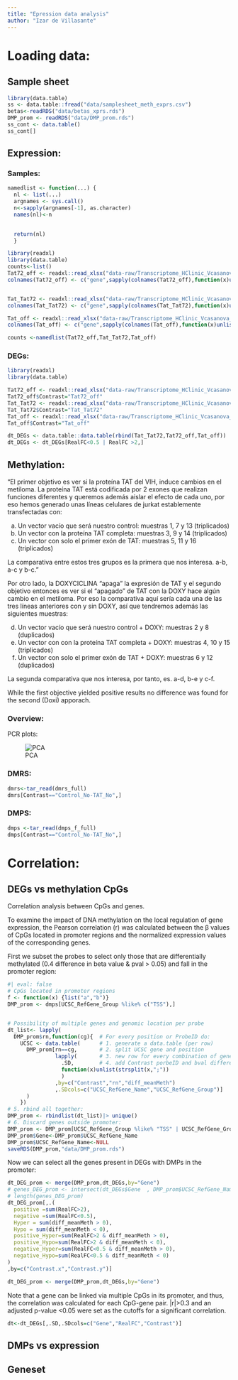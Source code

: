 ```yaml
---
title: "Epression data analysis"
author: "Izar de Villasante"
---
```


# Loading data:

## Sample sheet

```r
library(data.table)
ss <- data.table::fread("data/samplesheet_meth_exprs.csv")
betas<-readRDS("data/betas_xprs.rds")
DMP_prom <- readRDS("data/DMP_prom.rds")
ss_cont <- data.table()
ss_cont[]
```

## Expression:

### Samples:

```r
namedlist <- function(...) {
  nl <- list(...)
  argnames <- sys.call()
  n<-sapply(argnames[-1], as.character)
  names(nl)<-n

  
  return(nl)
  }

library(readxl)
library(data.table)
counts<-list()
Tat72_off <- readxl::read_xlsx("data-raw/Transcriptome_HClinic_Vcasanova_20042023/Tat72VSTetOFF.xlsx", sheet = 1)
colnames(Tat72_off) <- c("gene",sapply(colnames(Tat72_off),function(x)unlist(strsplit(x,"\\."))[7])[-1])


Tat_Tat72 <- readxl::read_xlsx("data-raw/Transcriptome_HClinic_Vcasanova_20042023/TatVSTat72.xlsx", sheet = 1)
colnames(Tat_Tat72) <- c("gene",sapply(colnames(Tat_Tat72),function(x)unlist(strsplit(x,"\\."))[7])[-1])

Tat_off <- readxl::read_xlsx("data-raw/Transcriptome_HClinic_Vcasanova_20042023/TatVSTetOFF.xlsx", sheet = 1)
colnames(Tat_off) <- c("gene",sapply(colnames(Tat_off),function(x)unlist(strsplit(basename(x),"\\."))[1])[-1])

counts <-namedlist(Tat72_off,Tat_Tat72,Tat_off)

```

### DEGs:

```r
library(readxl)
library(data.table)

Tat72_off <- readxl::read_xlsx("data-raw/Transcriptome_HClinic_Vcasanova_20042023/Tat72VSTetOFF.xlsx", sheet = 2)
Tat72_off$Contrast="Tat72_off"
Tat_Tat72 <- readxl::read_xlsx("data-raw/Transcriptome_HClinic_Vcasanova_20042023/TatVSTat72.xlsx", sheet = 2)
Tat_Tat72$Contrast="Tat_Tat72"
Tat_off <- readxl::read_xlsx("data-raw/Transcriptome_HClinic_Vcasanova_20042023/TatVSTetOFF.xlsx", sheet = 2)
Tat_off$Contrast="Tat_off"

```

```r
dt_DEGs <- data.table::data.table(rbind(Tat_Tat72,Tat72_off,Tat_off))
dt_DEGs <- dt_DEGs[RealFC<0.5 | RealFC >2,]
```


## Methylation:

"El primer objetivo es ver si la proteína TAT del VIH, induce cambios en el metiloma. La proteína TAT está codificada por 2 exones que realizan funciones diferentes y queremos además aislar el efecto de cada uno, por eso hemos generado unas líneas celulares de jurkat establemente transfectadas con:

a) Un vector vacío que será nuestro control: muestras 1, 7 y 13 (triplicados)
b) Un vector con la proteína TAT completa: muestras 3, 9 y 14 (triplicados)
c) Un vector con solo el primer exón de TAT: muestras 5, 11 y 16 (triplicados)

La comparativa entre estos tres grupos es la primera que nos interesa. a-b, a-c y b-c."


Por otro lado, la DOXYCICLINA "apaga" la expresión de TAT y el segundo objetivo entonces es ver si el "apagado" de TAT con la DOXY hace algún cambio en el metiloma. Por eso la comparativa aquí sería cada una de las tres líneas anteriores con y sin DOXY, así que tendremos además las siguientes muestras:

d) Un vector vacío que será nuestro control + DOXY: muestras 2 y 8 (duplicados)
e) Un vector con con la proteína TAT completa + DOXY: muestras 4, 10 y 15 (triplicados)
f) Un vector con solo el primer exón de TAT + DOXY: muestras 6 y 12 (duplicados)

La segunda comparativa que nos interesa, por tanto, es. a-d, b-e y c-f.

While the first objective yielded positive results no difference was found for the second (Doxi) apporach.
 
### Overview:

PCR plots:

![PCA](results/full/plots/pca/bplots/colored.by.Condition_shape.Type1.png)


### DMRS:

```r
dmrs<-tar_read(dmrs_full)
dmrs[Contrast=="Control_No-TAT_No",]
```

### DMPS:

```r
dmps <-tar_read(dmps_f_full)
dmps[Contrast=="Control_No-TAT_No",]
```

# Correlation:

## DEGs vs methylation CpGs

Correlation analysis between CpGs and genes.

To examine the impact of DNA methylation on the local regulation of gene expression, the Pearson correlation (r) was calculated between the β values of CpGs located in promoter regions and the normalized expression values of the corresponding genes. 

First we subset the probes to select only those that are differentially methylated (0.4 difference in beta value & pval > 0.05) and fall in the promoter region: 

```r
#| eval: false
# CpGs located in promoter regions
f <- function(x) {list("a","b")}
DMP_prom <- dmps[UCSC_RefGene_Group %like% c("TSS"),]


# Possibility of multiple genes and genomic location per probe
dt_list<- lapply(
  DMP_prom$rn,function(cg){  # For every position or ProbeID do:     
    UCSC <- data.table(      # 1. generate a data.table (per row)
      DMP_prom[rn==cg,       # 2. split UCSC gene and position    
               lapply(       # 3. new row for every combination of gene/position
                 .SD,        # 4. add Contrast porbeID and bval difference
                 function(x)unlist(strsplit(x,";"))
                 )
               ,by=c("Contrast","rn","diff_meanMeth")
               ,.SDcols=c("UCSC_RefGene_Name","UCSC_RefGene_Group")]
      )
    })
# 5. rbind all together:
DMP_prom <- rbindlist(dt_list)|> unique()
# 6. Discard genes outside promoter:
DMP_prom <- DMP_prom[UCSC_RefGene_Group %like% "TSS" | UCSC_RefGene_Group == "5'UTR",]
DMP_prom$Gene<-DMP_prom$UCSC_RefGene_Name
DMP_prom$UCSC_RefGene_Name<-NULL
saveRDS(DMP_prom,"data/DMP_prom.rds")

```

Now we can select all the genes present in DEGs with DMPs in the promoter:

```r
dt_DEG_prom <- merge(DMP_prom,dt_DEGs,by="Gene")
# genes_DEG_prom <- intersect(dt_DEGs$Gene  , DMP_prom$UCSC_RefGene_Name)
# length(genes_DEG_prom)
dt_DEG_prom[,.(
  positive =sum(RealFC>2),
  negative =sum(RealFC<0.5),
  Hyper = sum(diff_meanMeth > 0),
  Hypo = sum(diff_meanMeth < 0),
  positive_Hyper=sum(RealFC>2 & diff_meanMeth > 0),
  positive_Hypo=sum(RealFC>2 & diff_meanMeth < 0),
  negative_Hyper=sum(RealFC<0.5 & diff_meanMeth > 0),
  negative_Hypo=sum(RealFC<0.5 & diff_meanMeth < 0)
)
,by=c("Contrast.x","Contrast.y")]
```
```r
dt_DEG_prom <- merge(DMP_prom,dt_DEGs,by="Gene")
```



Note that a gene can be linked via multiple CpGs in its promoter, and thus, the correlation was calculated for each CpG-gene pair. |r|>0.3 and an adjusted p-value <0.05 were set as the cutoffs for a significant correlation.

```r
dt<-dt_DEGs[,.SD,.SDcols=c("Gene","RealFC","Contrast")]
```


## DMPs vs expression

## Geneset 